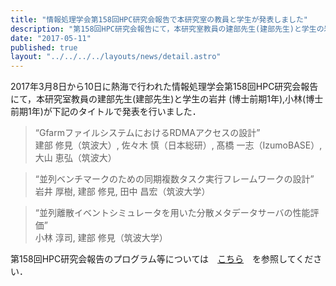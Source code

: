 ```yaml
---
title: "情報処理学会第158回HPC研究会報告で本研究室の教員と学生が発表しました"
description: "第158回HPC研究会報告にて，本研究室教員の建部先生(建部先生)と学生の岩井 (博士前期1年),小林(博士前期1年)が下記のタイトルで発表を行いました．"
date: "2017-05-11"
published: true
layout: "../../../../layouts/news/detail.astro"
---
```


2017年3月8日から10日に熱海で行われた情報処理学会第158回HPC研究会報告にて，本研究室教員の建部先生(建部先生)と学生の岩井 (博士前期1年),小林(博士前期1年)が下記のタイトルで発表を行いました．

> “GfarmファイルシステムにおけるRDMAアクセスの設計”  
> 建部 修見（筑波大）, 佐々木 慎（日本総研）, 髙橋 一志（IzumoBASE）, 大山 恵弘（筑波大）

> “並列ベンチマークのための同期複数タスク実行フレームワークの設計”  
> 岩井 厚樹, 建部 修見, 田中 昌宏（筑波大学）

> “並列離散イベントシミュレータを用いた分散メタデータサーバの性能評価”  
> 小林 淳司, 建部 修見（筑波大学）

第158回HPC研究会報告のプログラム等については　[こちら](http://www.ipsj.or.jp/kenkyukai/event/hpc158.html)　を参照してください．

